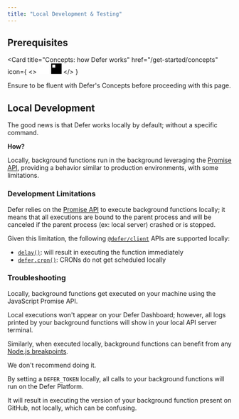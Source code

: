 ```yaml
---
title: "Local Development & Testing"
---
```


## Prerequisites

<Card
  title="Concepts: how Defer works"
  href="/get-started/concepts"
  icon={
    <>
      <svg
        width="24"
        height="24"
        viewBox="0 0 40 41"
        fill="none"
        xmlns="http://www.w3.org/2000/svg"
        className="hidden dark:block"
      >
        <path
          fillRule="evenodd"
          clipRule="evenodd"
          d="M40 0.5V40.5H0V0.5H40ZM15.7143 4.78571H4.28571V16.2143H15.7143V4.78571ZM4.28571 20.5H20V4.78571H25.7143V26.2143H4.28571V20.5ZM4.28571 36.2143V30.5H30V4.78571H35.7143V36.2143H4.28571Z"
          fill="white"
        />
      </svg>
      <svg
        width="24"
        height="24"
        viewBox="0 0 40 41"
        fill="none"
        xmlns="http://www.w3.org/2000/svg"
        className="block dark:hidden"
      >
        <path
          fillRule="evenodd"
          clipRule="evenodd"
          d="M40 0.5V40.5H0V0.5H40ZM15.7143 4.78571H4.28571V16.2143H15.7143V4.78571ZM4.28571 20.5H20V4.78571H25.7143V26.2143H4.28571V20.5ZM4.28571 36.2143V30.5H30V4.78571H35.7143V36.2143H4.28571Z"
          fill="black"
        />
      </svg>
    </>
  }
>
  Ensure to be fluent with Defer's Concepts before proceeding with this page.
</Card>

## Local Development

The good news is that Defer works locally by default; without a specific
command.

**How?**

Locally, background functions run in the background leveraging the
[Promise API](https://developer.mozilla.org/en-US/docs/Web/JavaScript/Reference/Global_Objects/Promise),
providing a behavior similar to production environments, with some limitations.

### Development Limitations

Defer relies on the
[Promise API](https://developer.mozilla.org/en-US/docs/Web/JavaScript/Reference/Global_Objects/Promise)
to execute background functions locally; it means that all executions are bound
to the parent process and will be canceled if the parent process (ex: local
server) crashed or is stopped.

Given this limitation, the following [`@defer/client`](/references/overview)
APIs are supported locally:

- [`delay()`](/references/defer-client/delay): will result in executing the
  function immediately
- [`defer.cron()`](/references/defer-client/defer-cron): CRONs do not get
  scheduled locally

### Troubleshooting

<AccordionGroup>

<Accordion title="How do I debug my background functions without the Defer Console?">

Locally, background functions get executed on your machine using the JavaScript
Promise API.

Local executions won't appear on your Defer Dashboard; however, all logs printed
by your background functions will show in your local API server terminal.

Similarly, when executed locally, background functions can benefit from any
[Node.js breakpoints](https://nodejs.org/api/debugger.html).

</Accordion>

<Accordion title="What happens if I set a `DEFER_TOKEN` locally?">

We don't recommend doing it.

By setting a `DEFER_TOKEN` locally, all calls to your background functions will
run on the Defer Platform.

It will result in executing the version of your background function present on
GitHub, not locally, which can be confusing.

</Accordion>

</AccordionGroup>
